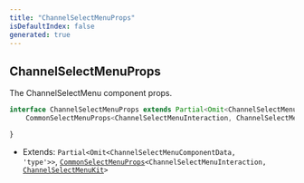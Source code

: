 ```yaml
---
title: "ChannelSelectMenuProps"
isDefaultIndex: false
generated: true
---
```



<!-- This file was generated from the CommandKit source. Do not modify. Instead, re-run the "docgen" script -->


## ChannelSelectMenuProps

<GenerationInfo sourceFile="packages/commandkit/src/components/v1/select-menu/SelectMenu.ts" sourceLine="285" packageName="commandkit" />

The ChannelSelectMenu component props.

```ts title="Signature"
interface ChannelSelectMenuProps extends Partial<Omit<ChannelSelectMenuComponentData, 'type'>>,
    CommonSelectMenuProps<ChannelSelectMenuInteraction, ChannelSelectMenuKit> {

}
```
* Extends: <code>Partial&#60;Omit&#60;ChannelSelectMenuComponentData, 'type'&#62;&#62;</code>, <code><a href='/docs/next/api-reference/commandkit/interfaces/common-select-menu-props#commonselectmenuprops'>CommonSelectMenuProps</a>&#60;ChannelSelectMenuInteraction, <a href='/docs/next/api-reference/commandkit/classes/channel-select-menu-kit#channelselectmenukit'>ChannelSelectMenuKit</a>&#62;</code>


